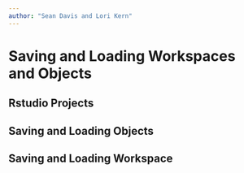 ```yaml
---
author: "Sean Davis and Lori Kern"
---
```

# Saving and Loading Workspaces and Objects

## Rstudio Projects

## Saving and Loading Objects

## Saving and Loading Workspace